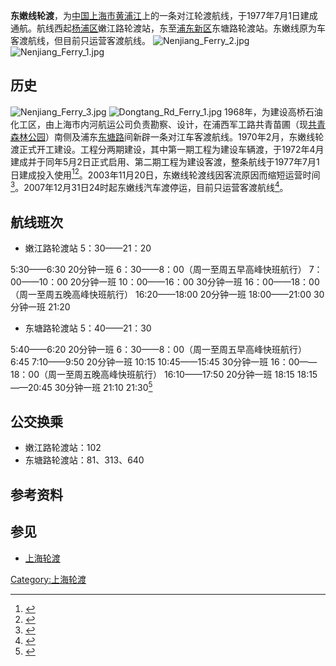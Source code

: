 '''东嫩线轮渡'''，为[[中华人民共和国|中国]][[上海市|上海市]][[黄浦江|黄浦江]]上的一条对江轮渡航线，于1977年7月1日建成通航。航线西起[[杨浦区|杨浦区]]嫩江路轮渡站，东至[[浦东新区|浦东新区]]东塘路轮渡站。东嫩线原为车客渡航线，但目前只运营客渡航线。
[[File:Nenjiang_Ferry_2.jpg|thumb]]
[[File:Nenjiang_Ferry_1.jpg|thumb]]
== 历史 ==
[[File:Nenjiang_Ferry_3.jpg|thumb]]
[[File:Dongtang_Rd_Ferry_1.jpg|thumb]]
1968年，为建设高桥石油化工区，由上海市内河航运公司负责勘察、设计，在浦西军工路共青苗圃（现[[上海共青国家森林公园|共青森林公园]]）南侧及浦东[[东塘路|东塘路]]间新辟一条对江车客渡航线。1970年2月，东嫩线轮渡正式开工建设。工程分两期建设，其中第一期工程为建设车辆渡，于1972年4月建成并于同年5月2日正式启用、第二期工程为建设客渡，整条航线于1977年7月1日建成投入使用<ref>{{Cite web |url=http://www.shtong.gov.cn/newsite/node2/node2245/node4501/node56018/node56020/userobject1ai43385.html |title=上海市地方志 专业志 >> 上海内河航运志 >> 第六章渡运 >> 节 |accessdate=2019-04-15 |archive-date=2014-01-01 |archive-url=https://web.archive.org/web/20140101093158/http://www.shtong.gov.cn/newsite/node2/node2245/node4501/node56018/node56020/userobject1ai43385.html |dead-url=no }}</ref><ref>{{Cite web |url=http://www.shtong.gov.cn/newsite/node2/node2245/node4501/node56018/node56020/userobject1ai43387.html |title=上海市地方志 专业志 >> 上海内河航运志 >> 第六章渡运 >> 节 |accessdate=2019-04-15 |archive-date=2014-01-01 |archive-url=https://web.archive.org/web/20140101093424/http://www.shtong.gov.cn/newsite/node2/node2245/node4501/node56018/node56020/userobject1ai43387.html |dead-url=no }}</ref>。2003年11月20日，东嫩线轮渡线因客流原因而缩短运营时间<ref>{{Cite web |url=http://old.jfdaily.com/gb/node2/node142/node149/userobject1ai334811.html |title=东嫩线轮渡运营时间有变 |accessdate=2011-07-01 |archive-date=2016-03-04 |archive-url=https://web.archive.org/web/20160304193120/http://old.jfdaily.com/gb/node2/node142/node149/userobject1ai334811.html |dead-url=no }}</ref>。2007年12月31日24时起东嫩线汽车渡停运，目前只运营客渡航线<ref>{{Cite web |url=http://sh.eastday.com/qtmt/20071220/u1a385040.html |title=上海嫩江轮渡站汽车渡航线将从明年起停用 |accessdate=2011-07-01 |archive-date=2018-05-22 |archive-url=https://web.archive.org/web/20180522111829/http://sh.eastday.com/qtmt/20071220/u1a385040.html |dead-url=no }}</ref>。

== 航线班次 ==
*嫩江路轮渡站 5：30——21：20
5:30——6:30 20分钟一班 6：30——8：00（周一至周五早高峰快班航行） 7：00——10：00 20分钟一班 10：00——16：00 30分钟一班 16：00——18：00（周一至周五晚高峰快班航行） 16:20——18:00 20分钟一班 18:00——21:00 30分钟一班 21:20
*东塘路轮渡站 5：40——21：30
5:40——6:20 20分钟一班 6：30——8：00（周一至周五早高峰快班航行） 6:45 7:10——9:50 20分钟一班 10:15 10:45——15:45 30分钟一班 16：00——18：00（周一至周五晚高峰快班航行） 16:10——17:50	20分钟一班 18:15 18:15——20:45 30分钟一班 21:10 21:30<ref>{{Cite web |url=http://www.shanghaiferry.com/1-%E7%BD%91%E9%A1%B5ppt%E8%BD%AC%E5%9B%BE%E7%89%87%E8%B5%84%E6%96%99/%E6%97%B6%E5%88%BB%E8%A1%A8/16-%E4%B8%9C%E5%AB%A9%E7%BA%BF.html |title=上海轮渡东嫩航线时刻表 |accessdate=2011-07-01 |archive-date=2015-06-23 |archive-url=https://web.archive.org/web/20150623141559/http://www.shanghaiferry.com/1-%E7%BD%91%E9%A1%B5ppt%E8%BD%AC%E5%9B%BE%E7%89%87%E8%B5%84%E6%96%99/%E6%97%B6%E5%88%BB%E8%A1%A8/16-%E4%B8%9C%E5%AB%A9%E7%BA%BF.html |dead-url=no }}</ref>	

== 公交换乘 ==
*嫩江路轮渡站：102
*东塘路轮渡站：81、313、640

== 参考资料 ==
{{reflist}}

== 参见 ==
*[[上海轮渡|上海轮渡]]

{{上海市轮渡有限公司黄浦江对江轮渡航线}}
{{Crossings navbox
|structure= Crossings
|place= [[黄浦江|黄浦江]]
|bridge= 东嫩线轮渡
|bridge signs= 
|upstream= [[翔殷路隧道|翔殷路隧道]]
|upstream signs=
|downstream= [[草临线轮渡|草临线轮渡]]
|downstream signs=
}}

[[Category:上海轮渡|Category:上海轮渡]]